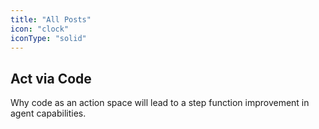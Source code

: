 ```yaml
---
title: "All Posts"
icon: "clock"
iconType: "solid"
---
```


<Update label="2024-01-24" description="Acting via Code">

## Act via Code

Why code as an action space will lead to a step function improvement in agent capabilities.

<Card
  img="/images/mine-amethyst.png"
  title="Voyager (2023) solved Minecraft with code execution"
  href="/blog/act-via-code"
/>

</Update>
